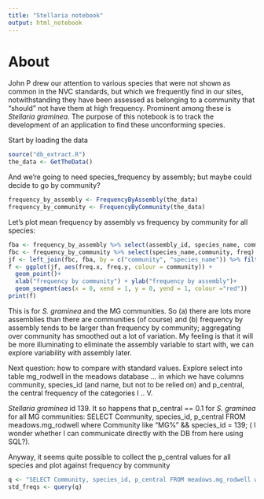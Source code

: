 ```yaml
---
title: "Stellaria notebook"
output: html_notebook
---
```

# About

John P drew our attention to various species that were not shown as common in the NVC standards, but which we frequently find in our sites, notwithstanding they have been assessed as belonging to a community that "should" not have them at high frequency. Prominent among these is *Stellaria graminea*. The purpose of this notebook is to track the development of an application to find these unconforming species.

Start by loading the data

```r
source("db_extract.R")
the_data <- GetTheData()
```

And we're going to need species_frequency by assembly; but maybe could decide to go by community?
```r
frequency_by_assembly <- FrequencyByAssembly(the_data)
frequency_by_community <- FrequencyByCommunity(the_data)
```
Let's plot mean frequency by assembly vs frequency by community for all species:
```r
fba <- frequency_by_assembly %>% select(assembly_id, species_name, community, freq)
fbc <- frequency_by_community %>% select(species_name,community, freq)
jf <- left_join(fbc, fba, by = c("community", "species_name")) %>% filter(species_name == "Stellaria_graminea" & grepl("MG", community))
f <- ggplot(jf, aes(freq.x, freq.y, colour = community)) +
  geom_point()+
  xlab("frequency by community") + ylab("frequency by assembly")+
  geom_segment(aes(x = 0, xend = 1, y = 0, yend = 1, colour ="red"))
print(f)

```
This is for *S. graminea* and the MG communities. So (a) there are lots more assemblies than there are communities (of course) and (b) frequency by assembly tends to be larger than frequency by community; aggregating over community has smoothed out a lot of variation. My feeling is that it will be more illuminating to eliminate the assembly variable to start with, we can explore variability with assembly later.

Next question: how to compare with standard values. Explore select into table mg_rodwell in the meadows database ... in which we have columns community, species_id (and name, but not to be relied on) and p_central, the central frequency of the categories I .. V.

*Stellaria graminea* id 139. It so happens that p_central == 0.1 for *S. graminea* for all MG communities:
SELECT Community, species_id, p_central FROM meadows.mg_rodwell where Community like "MG%" && species_id = 139;
( I wonder whether I can communicate directly with the DB from here using SQL?).

Anyway, it seems quite possible to collect the p_central values for all species and plot against frequency by community

```r
q <- "SELECT Community, species_id, p_central FROM meadows.mg_rodwell where Community like 'MG%';"
std_freqs <- query(q)
```



